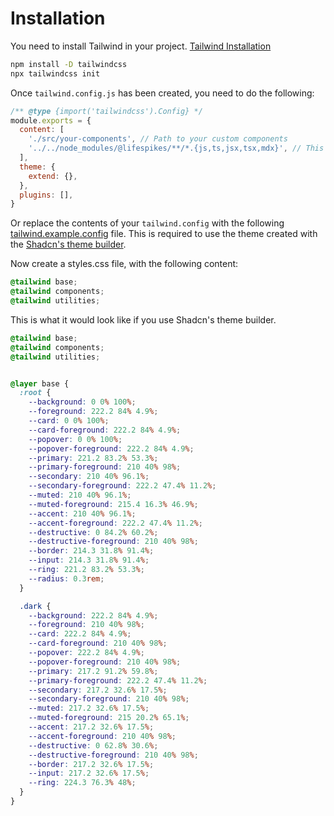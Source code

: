 # Installation

You need to install Tailwind in your project. [Tailwind Installation](https://tailwindcss.com/docs/installation)
```bash
npm install -D tailwindcss
npx tailwindcss init
```

Once `tailwind.config.js` has been created, you need to do the following:
```js
/** @type {import('tailwindcss').Config} */
module.exports = {
  content: [
    './src/your-components', // Path to your custom components
    '../../node_modules/@lifespikes/**/*.{js,ts,jsx,tsx,mdx}', // This is necessary for tailwind to compile the styles of the ui components.
  ],
  theme: {
    extend: {},
  },
  plugins: [],
}
```
Or replace the contents of your `tailwind.config` with the following [tailwind.example.config](https://github.com/lifespikes/packages/blob/main/packages/ui/tailwind.example.config.ts) file. This is required to use the theme created with the [Shadcn's theme builder](https://ui.shadcn.com/themes).


Now create a styles.css file, with the following content:
```css
@tailwind base;
@tailwind components;
@tailwind utilities;
```

This is what it would look like if you use Shadcn's theme builder.

```css
@tailwind base;
@tailwind components;
@tailwind utilities;


@layer base {
  :root {
    --background: 0 0% 100%;
    --foreground: 222.2 84% 4.9%;
    --card: 0 0% 100%;
    --card-foreground: 222.2 84% 4.9%;
    --popover: 0 0% 100%;
    --popover-foreground: 222.2 84% 4.9%;
    --primary: 221.2 83.2% 53.3%;
    --primary-foreground: 210 40% 98%;
    --secondary: 210 40% 96.1%;
    --secondary-foreground: 222.2 47.4% 11.2%;
    --muted: 210 40% 96.1%;
    --muted-foreground: 215.4 16.3% 46.9%;
    --accent: 210 40% 96.1%;
    --accent-foreground: 222.2 47.4% 11.2%;
    --destructive: 0 84.2% 60.2%;
    --destructive-foreground: 210 40% 98%;
    --border: 214.3 31.8% 91.4%;
    --input: 214.3 31.8% 91.4%;
    --ring: 221.2 83.2% 53.3%;
    --radius: 0.3rem;
  }

  .dark {
    --background: 222.2 84% 4.9%;
    --foreground: 210 40% 98%;
    --card: 222.2 84% 4.9%;
    --card-foreground: 210 40% 98%;
    --popover: 222.2 84% 4.9%;
    --popover-foreground: 210 40% 98%;
    --primary: 217.2 91.2% 59.8%;
    --primary-foreground: 222.2 47.4% 11.2%;
    --secondary: 217.2 32.6% 17.5%;
    --secondary-foreground: 210 40% 98%;
    --muted: 217.2 32.6% 17.5%;
    --muted-foreground: 215 20.2% 65.1%;
    --accent: 217.2 32.6% 17.5%;
    --accent-foreground: 210 40% 98%;
    --destructive: 0 62.8% 30.6%;
    --destructive-foreground: 210 40% 98%;
    --border: 217.2 32.6% 17.5%;
    --input: 217.2 32.6% 17.5%;
    --ring: 224.3 76.3% 48%;
  }
}

```

